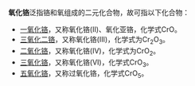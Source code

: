'''氧化铬'''泛指铬和氧组成的二元化合物，故可指以下化合物：
*[[一氧化铬|一氧化铬]]，又称氧化铬(II)、氧化亚铬，化学式CrO。
*[[三氧化二铬|三氧化二铬]]，又称氧化铬(III)，化学式为Cr<sub>2</sub>O<sub>3</sub>。
*[[二氧化铬|二氧化铬]]，又称氧化铬(IV)，化学式为CrO<sub>2</sub>。
*[[三氧化铬|三氧化铬]]，又称氧化铬(VI)，化学式CrO<sub>3</sub>。
*[[五氧化铬|五氧化铬]]，又称过氧化铬，化学式CrO<sub>5</sub>。
{{disambig|Cat=三字消歧义|Y}}